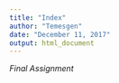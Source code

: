 ```yaml
---
title: "Index"
author: "Temesgen"
date: "December 11, 2017"
output: html_document
---
```

*Final Assignment*

